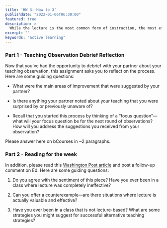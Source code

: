 ```yaml
---
title: 'HW 3: How to 3'
publishdate: "2022-01-06T06:30:00"
featured: true
description: >
  While the lecture is the most common form of instruction, the most effective forms expect the students to be more actively involved in the classroom environment.
excerpt: ""
keywords: "active learning"
---
```


### Part 1 - Teaching Observation Debrief Reflection

Now that you've had the opportunity to debrief with your partner about your teaching observation, this assignment asks you to reflect on the process. Here are some guiding questions:

- What were the main areas of improvement that were suggested by your partner?

- Is there anything your partner noted about your teaching that you were surprised by or previously unaware of?

- Recall that you started this process by thinking of a "focus question"—what will your focus question be for the next round of observations? How will you address the suggestions you received from your observation?

Please answer here on bCourses in ~2 paragraphs.

### Part 2 - Reading for the week

In addition, please read this [Washington Post article](https://www.washingtonpost.com/news/answer-sheet/wp/2017/07/11/it-puts-kids-to-sleep-but-teachers-keep-lecturing-anyway-heres-what-to-do-about-it/) and post a follow-up comment on Ed. Here are some guiding questions:

1. Do you agree with the sentiment of this piece? Have you ever been in a class where lecture was completely ineffective?

2. Can you offer a counterexample—are there situations where lecture is actually valuable and effective?

3. Have you ever been in a class that is not lecture-based? What are some strategies you might suggest for successful alternative teaching strategies?